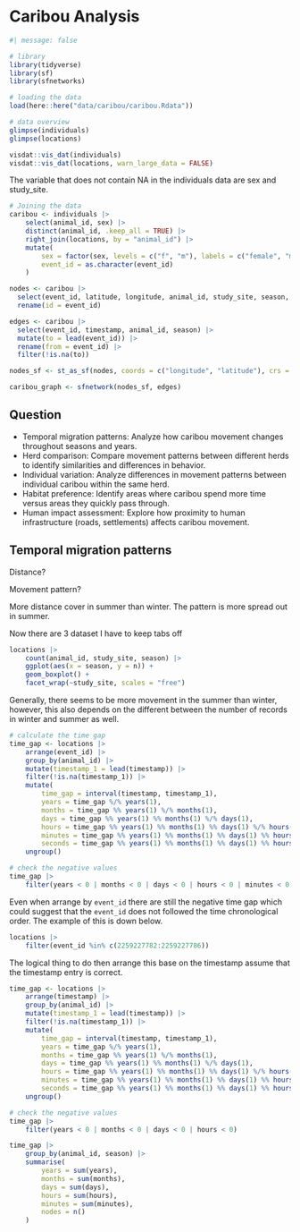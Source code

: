 # Caribou Analysis

```r
#| message: false

# library
library(tidyverse)
library(sf)
library(sfnetworks)
```

```r
# loading the data
load(here::here("data/caribou/caribou.Rdata"))

# data overview
glimpse(individuals)
glimpse(locations)

visdat::vis_dat(individuals)
visdat::vis_dat(locations, warn_large_data = FALSE)
```

The variable that does not contain NA in the individuals data are sex and study_site.

```r
# Joining the data
caribou <- individuals |> 
    select(animal_id, sex) |> 
    distinct(animal_id, .keep_all = TRUE) |> 
    right_join(locations, by = "animal_id") |> 
    mutate(
        sex = factor(sex, levels = c("f", "m"), labels = c("female", "male")),
        event_id = as.character(event_id)
    )
```

```r
nodes <- caribou |> 
  select(event_id, latitude, longitude, animal_id, study_site, season, sex) |> 
  rename(id = event_id)

edges <- caribou |> 
  select(event_id, timestamp, animal_id, season) |> 
  mutate(to = lead(event_id)) |> 
  rename(from = event_id) |> 
  filter(!is.na(to))

nodes_sf <- st_as_sf(nodes, coords = c("longitude", "latitude"), crs = st_crs(4326))

caribou_graph <- sfnetwork(nodes_sf, edges)
```


## Question

- Temporal migration patterns: Analyze how caribou movement changes throughout seasons and years.
- Herd comparison: Compare movement patterns between different herds to identify similarities and differences in behavior.
- Individual variation: Analyze differences in movement patterns between individual caribou within the same herd.
- Habitat preference: Identify areas where caribou spend more time versus areas they quickly pass through.
- Human impact assessment: Explore how proximity to human infrastructure (roads, settlements) affects caribou movement.

## Temporal migration patterns

Distance?

Movement pattern?

More distance cover in summer than winter. The pattern is more spread out in summer.

Now there are 3 dataset I have to keep tabs off

```r
locations |> 
    count(animal_id, study_site, season) |> 
    ggplot(aes(x = season, y = n)) +
    geom_boxplot() +
    facet_wrap(~study_site, scales = "free")
```

Generally, there seems to be more movement in the summer than winter, however, this also depends on the different between the number of records in winter and summer as well.

```r
# calculate the time gap
time_gap <- locations |> 
    arrange(event_id) |> 
    group_by(animal_id) |> 
    mutate(timestamp_1 = lead(timestamp)) |> 
    filter(!is.na(timestamp_1)) |> 
    mutate(
        time_gap = interval(timestamp, timestamp_1),
        years = time_gap %/% years(1),
        months = time_gap %% years(1) %/% months(1),
        days = time_gap %% years(1) %% months(1) %/% days(1),
        hours = time_gap %% years(1) %% months(1) %% days(1) %/% hours(1),
        minutes = time_gap %% years(1) %% months(1) %% days(1) %% hours(1) %/% minutes(1),
        seconds = time_gap %% years(1) %% months(1) %% days(1) %% hours(1) %% minutes(1) %/% seconds(1)) |> 
    ungroup()
```

```r
# check the negative values
time_gap |> 
    filter(years < 0 | months < 0 | days < 0 | hours < 0 | minutes < 0)
```

Even when arrange by `event_id` there are still the negative time gap which could suggest that the `event_id` does not followed the time chronological order. The example of this is down below.

```r
locations |> 
    filter(event_id %in% c(2259227782:2259227786))
```

The logical thing to do then arrange this base on the timestamp assume that the timestamp entry is correct.

```r
time_gap <- locations |> 
    arrange(timestamp) |> 
    group_by(animal_id) |> 
    mutate(timestamp_1 = lead(timestamp)) |> 
    filter(!is.na(timestamp_1)) |> 
    mutate(
        time_gap = interval(timestamp, timestamp_1),
        years = time_gap %/% years(1),
        months = time_gap %% years(1) %/% months(1),
        days = time_gap %% years(1) %% months(1) %/% days(1),
        hours = time_gap %% years(1) %% months(1) %% days(1) %/% hours(1),
        minutes = time_gap %% years(1) %% months(1) %% days(1) %% hours(1) %/% minutes(1),
        seconds = time_gap %% years(1) %% months(1) %% days(1) %% hours(1) %% minutes(1) %/% seconds(1)) |> 
    ungroup()
```

```r
# check the negative values
time_gap |> 
    filter(years < 0 | months < 0 | days < 0 | hours < 0)
```

```r
time_gap |> 
    group_by(animal_id, season) |> 
    summarise(
        years = sum(years),
        months = sum(months),
        days = sum(days),
        hours = sum(hours),
        minutes = sum(minutes),
        nodes = n()
    )
```
